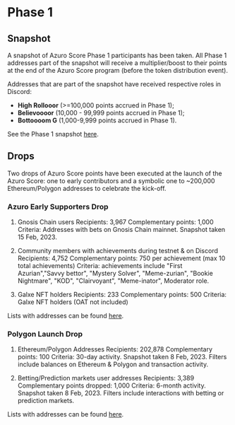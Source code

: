 
# Phase 1

## Snapshot

<Callout type="feature">
A snapshot of Azuro Score Phase 1 participants has been taken. All Phase 1 addresses part of the snapshot will receive a multiplier/boost to their points at the end of the Azuro Score program (before the token distribution event).
</Callout>

Addresses that are part of the snapshot have received respective roles in Discord:
- **High Rollooor** (>=100,000 points accrued in Phase 1);
- **Believoooor** (10,000 - 99,999 points accrued in Phase 1);
- **Bottoooom G** (1,000-9,999 points accrued in Phase 1).

See the Phase 1 snapshot [here](https://docs.google.com/spreadsheets/d/1Bqay7o_GzzXROcGyHYPXTwICj5RTfzniK6QsOwJqGPY/edit#gid=1704056637).


## Drops

<Callout type="feature">
  Two drops of Azuro Score points have been executed at the launch of the Azuro Score: one to early contributors and
  a symbolic one to ~200,000 Ethereum/Polygon addresses to celebrate the kick-off.
</Callout>


### Azuro Early Supporters Drop

1. Gnosis Chain users
Recipients: 3,967
Complementary points: 1,000
Criteria: Addresses with bets on Gnosis Chain mainnet. Snapshot taken 15 Feb, 2023.

2. Community members with achievements during testnet & on Discord
Recipients: 4,752
Complementary points: 750 per achievement (max 10 total achievements)
Criteria: achievements include "First Azurian","Savvy bettor", "Mystery Solver", "Meme-zurian", "Bookie Nightmare", "KOD", "Clairvoyant", "Meme-inator", Moderator role.

3. Galxe NFT holders
Recipients: 233
Complementary points: 500
Criteria: Galxe NFT holders (OAT not included)

Lists with addresses can be found [here](https://docs.google.com/spreadsheets/d/13Bipm8eev8AJQ2JN3y0GskB4BDkM67Te9B94xGkqiN4/edit#gid=1888214782).


### Polygon Launch Drop

1. Ethereum/Polygon Addresses
Recipients: 202,878
Complementary points: 100
Criteria: 30-day activity. Snapshot taken 8 Feb, 2023. Filters include balances on Ethereum & Polygon and transaction activity.

2. Betting/Prediction markets user addresses
Recipients: 3,389
Complementary points dropped: 1,000
Criteria: 6-month activity. Snapshot taken 8 Feb, 2023. Filters include interactions with betting or prediction markets.

Lists with addresses can be found [here](https://docs.google.com/spreadsheets/d/1ZqgkliLI1BIeEW8YKq67VEbmJWhqYX9jfRWGC0XKs2A/edit#gid=0).
